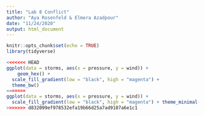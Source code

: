 ```yaml
---
title: "Lab 8 Conflict"
author: "Aya Rosenfeld & Elmera Azadpour"
date: "11/24/2020"
output: html_document
---
```


```r
knitr::opts_chunk$set(echo = TRUE)
library(tidyverse)
```

```r
<<<<<<< HEAD
ggplot(data = storms, aes(x = pressure, y = wind)) +
	geom_hex() +
  scale_fill_gradient(low = "black", high = "magenta") +
  theme_bw()
=======
ggplot(data = storms, aes(x = pressure, y = wind)) + 
  scale_fill_gradient(low = "black", high = "magenta") + theme_minimal()
>>>>>>> d832099ef978532efa19b66d25a7ad9107a6e1c1
```

